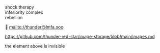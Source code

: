 shock therapy  
inferiority complex  
rebellion  

📧 <mailto://thunder@lmfa.ooo>

https://github.com/thunder-red-star/image-storage/blob/main/images.md

<Element text="MDX? Markdown + JSX?" value="mdx fake"></Element>

the element above is invisible

